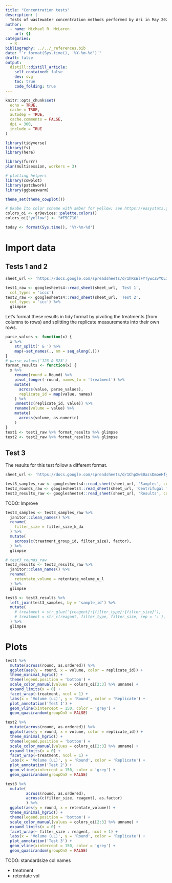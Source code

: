 ```yaml
---
title: "Concentration tests"
description: |
  Tests of wastewater concentration methods performed by Ari in May 2023.
author:
  - name: Michael R. McLaren
    url: {}
categories:
  - R
bibliography: ../../_references.bib
date: "`r format(Sys.time(), '%Y-%m-%d')`"
draft: false
output:
  distill::distill_article:
    self_contained: false
    dev: svg
    toc: true
    code_folding: true
---
```



```r
knitr::opts_chunk$set(
  echo = TRUE,
  cache = TRUE,
  autodep = TRUE,
  cache.comments = FALSE,
  dpi = 300,
  include = TRUE
)
```

```r
library(tidyverse)
library(fs)
library(here)

library(furrr)
plan(multisession, workers = 3)

# plotting helpers
library(cowplot)
library(patchwork)
library(ggbeeswarm)

theme_set(theme_cowplot())

# Okabe Ito color scheme with amber for yellow; see https://easystats.github.io/see/reference/scale_color_okabeito.html
colors_oi <- grDevices::palette.colors()  
colors_oi['yellow'] <- "#F5C710"

today <- format(Sys.time(), '%Y-%m-%d')
```

# Import data

## Tests 1 and 2

```r
sheet_url <- 'https://docs.google.com/spreadsheets/d/1hRsWlFYTywcZvYOLiidpFj7ywYbag2YJ8oVDO5MTRFs'

test1_raw <- googlesheets4::read_sheet(sheet_url, 'Test 1',
  col_types = 'iccc')
test2_raw <- googlesheets4::read_sheet(sheet_url, 'Test 2',
  col_types = 'icc') %>%
  glimpse
```

Let's format these results in tidy format by pivoting the treatments (from columns to rows) and splitting the replicate measurements into their own rows.

```r
parse_values <- function(x) {
  x %>% 
    str_split(' & ') %>%
    map(~set_names(., nm = seq_along(.)))
}
# parse_values('123 & 523')
format_results <- function(x) {
  x %>%
    rename(round = Round) %>%
    pivot_longer(-round, names_to = 'treatment') %>%
    mutate(
      across(value, parse_values),
      replicate_id = map(value, names)
    ) %>%
    unnest(c(replicate_id, value)) %>%
    rename(volume = value) %>%
    mutate(
      across(volume, as.numeric)
    )
}
test1 <- test1_raw %>% format_results %>% glimpse
test2 <- test2_raw %>% format_results %>% glimpse
```


## Test 3

The results for this test follow a different format.

```r
sheet_url <- 'https://docs.google.com/spreadsheets/d/1ChpXwS0azsDmoeHfyPYLBD158bHq7op-ld2EeukE_5g'

test3_samples_raw <- googlesheets4::read_sheet(sheet_url, 'Samples', col_types = 'cccccc')
test3_rounds_raw <- googlesheets4::read_sheet(sheet_url, 'Centrifugal filtration rounds', col_types = 'in')
test3_results_raw <- googlesheets4::read_sheet(sheet_url, 'Results', col_types = 'icn')
```

TODO: Improve

```r
test3_samples <- test3_samples_raw %>%
  janitor::clean_names() %>%
  rename(
    filter_size = filter_size_k_da
  ) %>%
  mutate(
    across(c(treatment_group_id, filter_size), factor),
  ) %>%
  glimpse

# test3_rounds_raw
test3_results <- test3_results_raw %>%
  janitor::clean_names() %>%
  rename(
    retentate_volume = retentate_volume_u_l
  ) %>%
  glimpse

test3 <- test3_results %>%
  left_join(test3_samples, by = 'sample_id') %>%
  mutate(
    # treatment = str_glue('{reagent}:{filter_type}:{filter_size}'),
    # treatment = str_c(reagant, filter_type, filter_size, sep = ':'),
  ) %>%
  glimpse
```



# Plots

```r
test1 %>%
  mutate(across(round, as.ordered)) %>%
  ggplot(aes(y = round, x = volume, color = replicate_id)) +
  theme_minimal_hgrid() +
  theme(legend.position = 'bottom') +
  scale_color_manual(values = colors_oi[2:3] %>% unname) +
  expand_limits(x = 0) +
  facet_wrap(~treatment, ncol = 1) +
  labs(x = 'Volume (uL)', y = 'Round', color = 'Replicate') +
  plot_annotation('Test 1') +
  geom_vline(xintercept = 150, color = 'grey') +
  geom_quasirandom(groupOnX = FALSE)
```

```r
test2 %>%
  mutate(across(round, as.ordered)) %>%
  ggplot(aes(y = round, x = volume, color = replicate_id)) +
  theme_minimal_hgrid() +
  theme(legend.position = 'bottom') +
  scale_color_manual(values = colors_oi[2:3] %>% unname) +
  expand_limits(x = 0) +
  facet_wrap(~treatment, ncol = 1) +
  labs(x = 'Volume (uL)', y = 'Round', color = 'Replicate') +
  plot_annotation('Test 2') +
  geom_vline(xintercept = 150, color = 'grey') +
  geom_quasirandom(groupOnX = FALSE)
```

```r
test3 %>%
  mutate(
         across(round, as.ordered),
         across(c(filter_size, reagent), as.factor)
         ) %>%
  ggplot(aes(y = round, x = retentate_volume)) +
  theme_minimal_hgrid() +
  theme(legend.position = 'bottom') +
  scale_color_manual(values = colors_oi[2:3] %>% unname) +
  expand_limits(x = 0) +
  facet_wrap(~ filter_size : reagent, ncol = 1) +
  labs(x = 'Volume (uL)', y = 'Round', color = 'Replicate') +
  plot_annotation('Test 3') +
  geom_vline(xintercept = 150, color = 'grey') +
  geom_quasirandom(groupOnX = FALSE)
```

TODO: standardsize col names

- treatment
- retentate vol
